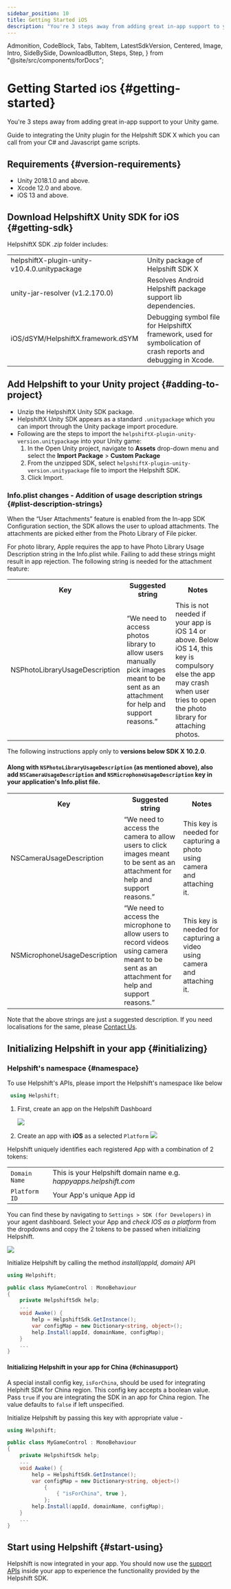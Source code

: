 ```yaml
---
sidebar_position: 10
title: Getting Started iOS
description: "You're 3 steps away from adding great in-app support to your Unity game."
---
```


  Admonition,
  CodeBlock,
  Tabs,
  TabItem,
  LatestSdkVersion,
  Centered,
  Image,
  Intro,
  SideBySide,
  DownloadButton,
  Steps,
  Step,
} from "@site/src/components/forDocs";

# Getting Started <small>iOS</small> {#getting-started}

<Intro>

You're 3 steps away from adding great in-app support to your Unity game.

</Intro>

Guide to integrating the Unity plugin for the Helpshift SDK X which you can call from your C# and Javascript game scripts.

## Requirements {#version-requirements}

- Unity 2018.1.0 and above.
- Xcode 12.0 and above.
- iOS 13 and above.

## Download HelpshiftX Unity SDK for iOS {#getting-sdk}

<DownloadButton
  text="Download SDK"
  link="[% sdkx-unity.ios.sdk_url %]"
  classes="mb-4"
/>

HelpshiftX SDK _.zip_ folder includes:

<div className="text-sm compact ">

|                                              |                                                                                                                 |
| -------------------------------------------- | --------------------------------------------------------------------------------------------------------------- |
| helpshiftX-plugin-unity-v10.4.0.unitypackage | Unity package of Helpshift SDK X                                                                                |
| unity-jar-resolver (v1.2.170.0)              | Resolves Android Helpshift package support lib dependencies.                                                    |
| iOS/dSYM/HelpshiftX.framework.dSYM           | Debugging symbol file for HelpshiftX framework, used for symbolication of crash reports and debugging in Xcode. |

</div>

## Add Helpshift to your Unity project {#adding-to-project}

- Unzip the HelpshiftX Unity SDK package.
- HelpshiftX Unity SDK appears as a standard `.unitypackage` which you can import through the Unity package import procedure.
- Following are the steps to import the `helpshiftX-plugin-unity-version.unitypackage` into your Unity game:
  1. In the Open Unity project, navigate to **Assets** drop-down menu and select the **Import Package** > **Custom Package**
  2. From the unzipped SDK, select `helpshiftX-plugin-unity-version.unitypackage` file to import the Helpshift SDK.
  3. Click Import.

### Info.plist changes - Addition of usage description strings {#plist-description-strings}

When the “User Attachments” feature is enabled from the In-app SDK Configuration section, the SDK allows the user to upload attachments. The attachments are picked either from the Photo Library of File picker.

For photo library, Apple requires the app to have Photo Library Usage Description string in the Info.plist while. Failing to add these strings might result in app rejection. The following string is needed for the attachment feature:

<table>
  <tr>
    <th>Key</th>
    <th>Suggested string</th>
    <th>Notes</th>
  </tr>
  <tr>
    <td>NSPhotoLibraryUsageDescription</td>
    <td>
      “We need to access photos library to allow users manually pick images
      meant to be sent as an attachment for help and support reasons.”
    </td>
    <td>
      This is not needed if your app is iOS 14 or above. Below iOS 14, this key
      is compulsory else the app may crash when user tries to open the photo
      library for attaching photos.
    </td>
  </tr>
</table>

<Admonition type="info" title="Note">

The following instructions apply only to **versions below SDK X 10.2.0**.

#### Along with `NSPhotoLibraryUsageDescription` (as mentioned above), also add `NSCameraUsageDescription` and `NSMicrophoneUsageDescription` key in your application's Info.plist file.

<table>
  <tr>
    <th>Key</th>
    <th>Suggested string</th>
    <th>Notes</th>
  </tr>
  <tr>
    <td>NSCameraUsageDescription</td>
    <td>
      “We need to access the camera to allow users to click images meant to be
      sent as an attachment for help and support reasons.”
    </td>
    <td>
      This key is needed for capturing a photo using camera and attaching it.
    </td>
  </tr>
  <tr>
    <td>NSMicrophoneUsageDescription</td>
    <td>
      “We need to access the microphone to allow users to record videos using
      camera meant to be sent as an attachment for help and support reasons.”
    </td>
    <td>
      This key is needed for capturing a video using camera and attaching it.
    </td>
  </tr>
</table>

</Admonition>

Note that the above strings are just a suggested description. If you need localisations for the same, please <a href="https://support.helpshift.com/kb/contact/" target="_blank">Contact Us</a>.

## Initializing Helpshift in your app {#initializing}

### Helpshift's namespace {#namespace}

To use Helpshift's APIs, please import the Helpshift's namespace like below

```csharp
 using Helpshift;
```

1. First, create an app on the Helpshift Dashboard

   <Image src="/static/books/helpshiftx/add_app.png" width="full" />

2. Create an app with **iOS** as a selected `Platform`
   <Image src="/static/books/sdkx_ios/select_platform.png" width="full" />

Helpshift uniquely identifies each registered App with a combination of 2 tokens:

<div className=" compact">

|                          |                                                                   |
| ------------------------ | ----------------------------------------------------------------- |
| <code>Domain Name</code> | This is your Helpshift domain name e.g. _happyapps.helpshift.com_ |
| <code>Platform ID</code> | Your App's unique App id                                          |

</div>

You can find these by navigating to `Settings > SDK (for Developers)` in your agent dashboard.
Select your App and _check IOS as a platform_ from the dropdowns and copy
the 2 tokens to be passed when initializing Helpshift.

<Image src="/static/books/sdkx_ios/copy_keys.png" width="full" />

Initialize Helpshift by calling the method _install(appId, domain)_ API

```csharp
using Helpshift;

public class MyGameControl : MonoBehaviour
{
    private HelpshiftSdk help;
    ...
    void Awake() {
        help = HelpshiftSdk.GetInstance();
        var configMap = new Dictionary<string, object>();
        help.Install(appId, domainName, configMap);
    }
    ...
}
```

#### Initializing Helpshift in your app for China {#chinasupport}

A special install config key, `isForChina`, should be used for integrating Helphift SDK for China region.
This config key accepts a boolean value. Pass `true` if you are integrating the SDK in an app for China region. The value defaults to `false` if left unspecified.

Initialize Helpshift by passing this key with appropriate value -

```csharp
using Helpshift;

public class MyGameControl : MonoBehaviour
{
    private HelpshiftSdk help;
    ...
    void Awake() {
        help = HelpshiftSdk.GetInstance();
        var configMap = new Dictionary<string, object>()
            {
                { "isForChina", true },
            };
        help.Install(appId, domainName, configMap);
    }
    ...
}
```

## Start using Helpshift {#start-using}

Helpshift is now integrated in your app. You should now use the [support APIs](/sdkx-unity/support-tools-ios/) inside your app to experience the functionality provided by the Helpshift SDK.
